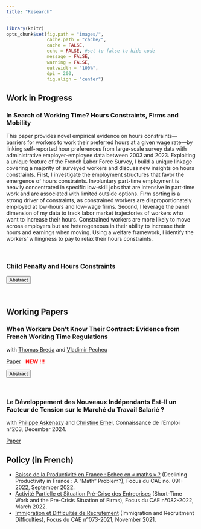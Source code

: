 ```yaml
---
title: "Research"
---
```


```r
library(knitr)
opts_chunk$set(fig.path = "images/",
               cache.path = "cache/",
               cache = FALSE,
               echo = FALSE, #set to false to hide code
               message = FALSE,
               warning = FALSE,
               out.width = "100%",
               dpi = 200,
               fig.align = "center")  
```

<script>
function hide_buttons(abstract) {
    var x = document.getElementById(abstract);
    if (x.style.display === "none") {
        x.style.display = "block";
    } else {
        x.style.display = "none";
    }
}
</script>

## Work in Progress

### In Search of Working Time? Hours Constraints, Firms and Mobility

This paper provides novel empirical evidence on hours constraints—barriers for workers to work their preferred hours at a given wage rate—by linking self-reported hour preferences from large-scale survey data with administrative employer-employee data between 2003 and 2023. Exploiting a unique feature of the French Labor Force Survey, I build a unique linkage covering a majority of surveyed workers and discuss new insights on hours constraints. First, I investigate the employment structures that favor the emergence of hours constraints. Involuntary part-time employment is heavily concentrated in specific low-skill jobs that are intensive in part-time work and are associated with limited outside options. Firm sorting is a strong driver of constraints, as constrained workers are disproportionately employed at low-hours and low-wage firms. Second, I leverage the panel dimension of my data to track labor market trajectories of workers who want to increase their hours. Constrained workers are more likely to move across employers but are heterogeneous in their ability to increase their hours and earnings when moving. Using a welfare framework, I identify the workers' willingness to pay to relax their hours constraints. 

<br />

### Child Penalty and Hours Constraints

<button class="button_link" role="button" onclick="hide_buttons('abstract_childpen')">Abstract</button>
<div id="abstract_childpen" style="display:none;">
A large literature has settled the existence of a child penalty, i.e the idea that the arrival of the first child creates a long-run gender gap in earnings. An important source for the child penalty lies in the differential evolution of hours worked across men and women following the birth of the child. In particular, many women tend to transition to part-time work when they have their first child and remain in such positions for a certain number of years. As their children grow up, women may yet be willing to return to their initial full-time working status. An important question concerns whether they are able to do so, reflecting on an important body of research on involuntary part-time work. I combine panel administrative data with survey information on hours constraints to distinguish what share of the child penalty in hours is driven by constraints, as opposed to voluntary part-time work reflecting gender norms or stronger taste for child care.
</div> 

<br />

## Working Papers

### When Workers Don’t Know Their Contract: Evidence from French Working Time Regulations 

with [Thomas Breda](https://www.parisschoolofeconomics.com/breda-thomas/index_en.html) and [Vladimir Pecheu](https://vladimirpecheu.com/) 

<a href="pdf/draft_forfaits.pdf">Paper</a> <span style="color: red; font-size: 1.0em; font-weight: bold; margin-left: 8px;">NEW !!!</span>

<button class="button_link" role="button" onclick="hide_buttons('abstract_forfait')">Abstract</button> 
<div id="abstract_forfait" style="display:none;">
This paper examines workers' awareness of their contractual working time arrangements and its consequences for labor market outcomes. Combining administrative and survey data at the individual level, we construct a new and unique data set which shows that 20% of the workforce mistakenly think that they work under day contracts, with no monitoring of hours, while they are actually paid through a standard hours contract. This reveals that many workers with various profiles do not know the legal environment governing something as fundamental as their working time. We show that these "ignorant" workers differ from classic workers in terms of working conditions: they perform more unpaid overtime hours but have a higher wage rate per contractual hour, so that their total compensation is similar.  Complementary results on job satisfaction also suggest that firms do not take advantage of their workers' ignorance of labor contracts to extract rents. Rather, "ignorant" workers appear to benefit from an intermediate status between standard hours contracts and day contracts with more flexibility. Leveraging the panel dimension of our data, we further show that these workers are more likely to sign actual day contracts over time, but with smaller effects on their earnings' trajectories.
</div> 

<br />

###   Le Développement des Nouveaux Indépendants Est-Il un Facteur de Tension sur le Marché du Travail Salarié ? 

with [Philippe Askenazy](https://cmh.ens.fr/author/philippe-askenazy/) and [Christine Erhel](https://ceet.cnam.fr/le-ceet/chercheur-euse-s/christine-erhel-lirsa-ceet--988265.kjsp), Connaissance de l'Emploi n°203, December 2024.

<a href="pdf/CDE_203_Independants.pdf">Paper</a>

## Policy (in French)

-   [Baisse de la Productivité en France : Echec en « maths » ?](https://www.cae-eco.fr/staticfiles/pdf/cae_Focus091.pdf) (Declining Productivity in France : A "Math" Problem?), Focus du CAE no. 091-2022, September 2022.
-   [Activité Partielle et Situation Pré-Crise des Entreprises](https://www.cae-eco.fr/staticfiles/pdf/cae-focus082.pdf) (Short-Time Work and the Pre-Crisis Situation of Firms), Focus du CAE n°082-2022, March 2022.
-   [Immigration et Difficultés de Recrutement](https://www.cae-eco.fr/staticfiles/pdf/cae-focus073(2).pdf) (Immigration and Recruitment Difficulties), Focus du CAE n°073-2021, November 2021. 




